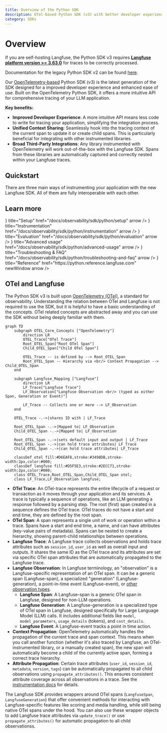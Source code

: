 ```yaml
---
title: Overview of the Python SDK
description: OTel-based Python SDK (v3) with better developer experience and third-party integrations.
category: SDKs
---
```


# Overview

<Callout type="info">

If you are self-hosting Langfuse, the Python SDK v3 requires [**Langfuse platform version >= 3.63.0**](https://github.com/langfuse/langfuse/releases/tag/v3.63.0) for traces to be correctly processed.

Documentation for the legacy Python SDK v2 can be found [here](https://python-sdk-v2.docs-snapshot.langfuse.com/docs/observability/sdk/python/decorators).

</Callout>

Our [OpenTelemetry-based](https://opentelemetry.io/) Python SDK (v3) is the latest generation of the SDK designed for a improved developer experience and enhanced ease of use. Built on the OpenTelemetry Python SDK, it offers a more intuitive API for comprehensive tracing of your LLM application.

**Key benefits:**

- **Improved Developer Experience**: A more intuitive API means less code to write for tracing your application, simplifying the integration process.
- **Unified Context Sharing**: Seamlessly hook into the tracing context of the current span to update it or create child spans. This is particularly beneficial for integrating with other instrumented libraries.
- **Broad Third-Party Integrations**: Any library instrumented with OpenTelemetry will work out-of-the-box with the Langfuse SDK. Spans from these libraries are automatically captured and correctly nested within your Langfuse traces.

## Quickstart

There are three main ways of instrumenting your application with the new Langfuse SDK. All of them are fully interoperable with each other.


<GetStartedPythonSdk/>

## Learn more


<Cards num={2}>
    <Card
        icon={<Rocket size="24" />}
        title="Setup"
        href="/docs/observability/sdk/python/setup"
        arrow
    />
    <Card
        icon={<Plug size="24" />}
        title="Instrumentation"
        href="/docs/observability/sdk/python/instrumentation"
        arrow
    />
    <Card
        icon={<Beaker size="24" />}
        title="Evaluation"
        href="/docs/observability/sdk/python/evaluation"
        arrow
    />
    <Card
        icon={<Settings size="24" />}
        title="Advanced usage"
        href="/docs/observability/sdk/python/advanced-usage"
        arrow
    />
    <Card
        icon={<LifeBuoy size="24" />}
        title="Troubleshooting & FAQ"
        href="/docs/observability/sdk/python/troubleshooting-and-faq"
        arrow
    />
    <Card
        icon={<BookOpen size="24" />}
        title="Reference"
        href="https://python.reference.langfuse.com"
        newWindow
        arrow
    />
</Cards>

## OTel and Langfuse

The Python SDK v3 is built upon [OpenTelemetry (OTel)](https://opentelemetry.io/), a standard for observability. Understanding the relation between OTel and Langfuse is not required to use the SDK, but it is helpful to have a basic understanding of the concepts. OTel related concepts are abstracted away and you can use the SDK without being deeply familiar with them.

```mermaid
graph TD
    subgraph OTEL_Core_Concepts ["OpenTelemetry"]
        direction LR
        OTEL_Trace["OTel Trace"]
        Root_OTEL_Span["Root OTel Span"]
        Child_OTEL_Span["Child OTel Span"]

        OTEL_Trace -- is defined by --> Root_OTEL_Span
        Root_OTEL_Span -- Hierarchy via <br/> Context Propagation --> Child_OTEL_Span
    end

    subgraph Langfuse_Mapping ["Langfuse"]
        direction LR
        LF_Trace["Langfuse Trace"]
        LF_Observation["Langfuse Observation <br/> (typed as either Span, Generation or Event)"]

        LF_Trace -- Collects one or more --> LF_Observation
    end

    OTEL_Trace -.->|shares ID with | LF_Trace

    Root_OTEL_Span -.->|Mapped to| LF_Observation
    Child_OTEL_Span -.->|Mapped to| LF_Observation

    Root_OTEL_Span -.->|sets default input and output | LF_Trace
    Root_OTEL_Span -.->|can hold trace attributes| LF_Trace
    Child_OTEL_Span -.->|can hold trace attributes| LF_Trace

    classDef otel fill:#D6EAF8,stroke:#3498DB,stroke-width:2px,color:#000;
    classDef langfuse fill:#D5F5E3,stroke:#2ECC71,stroke-width:2px,color:#000;
    class OTEL_Trace,Root_OTEL_Span,Child_OTEL_Span otel;
    class LF_Trace,LF_Observation langfuse;
```

- **OTel Trace**: An OTel-trace represents the entire lifecycle of a request or transaction as it moves through your application and its services. A trace is typically a sequence of operations, like an LLM generating a response followed by a parsing step. The root (first) span created in a sequence defines the OTel trace. OTel traces do not have a start and end time, they are defined by the root span.
- **OTel Span**: A span represents a single unit of work or operation within a trace. Spans have a start and end time, a name, and can have attributes (key-value pairs of metadata). Spans can be nested to create a hierarchy, showing parent-child relationships between operations.
- **Langfuse Trace**: A Langfuse trace collects observations and holds trace attributes such as `session_id`, `user_id` as well as overall input and outputs. It shares the same ID as the OTel trace and its attributes are set via specific OTel span attributes that are automatically propagated to the Langfuse trace.
- **Langfuse Observation**: In Langfuse terminology, an "observation" is a Langfuse-specific representation of an OTel span. It can be a generic span (Langfuse-span), a specialized "generation" (Langfuse-generation), a point-in-time event (Langfuse-event), or [other observation types](/docs/observability/features/observation-types).
  - **Langfuse Span**: A Langfuse-span is a generic OTel span in Langfuse, designed for non-LLM operations.
  - **Langfuse Generation**: A Langfuse-generation is a specialized type of OTel span in Langfuse, designed specifically for Large Language Model (LLM) calls. It includes additional fields like `model`, `model_parameters`, `usage_details` (tokens), and `cost_details`.
  - **Langfuse Event**: A Langfuse-event tracks a point in time action.
- **Context Propagation**: OpenTelemetry automatically handles the propagation of the current trace and span context. This means when you call another function (whether it's also traced by Langfuse, an OTel-instrumented library, or a manually created span), the new span will automatically become a child of the currently active span, forming a correct trace hierarchy.
- **Attribute Propagation**: Certain trace attributes (`user_id`, `session_id`, `metadata`, `version`, `tags`) can be automatically propagated to all child observations using `propagate_attributes()`. This ensures consistent attribute coverage across all observations in a trace. See the [instrumentation docs](/docs/observability/sdk/python/instrumentation#propagating-trace-attributes) for details.

The Langfuse SDK provides wrappers around OTel spans (`LangfuseSpan`, `LangfuseGeneration`) that offer convenient methods for interacting with Langfuse-specific features like scoring and media handling, while still being native OTel spans under the hood. You can also use these wrapper objects to add Langfuse trace attributes via `update_trace()` or use `propagate_attributes()` for automatic propagation to all child observationss.

